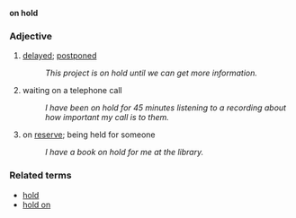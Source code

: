 '''on hold'''

===Adjective===
# [[delay]]ed; [[postpone]]d
#: ''This project is on hold until we can get more information.''
# waiting on a telephone call
#: ''I have been on hold for 45 minutes listening to a recording about how important my call is to them.''
# on [[reserve]]; being held for someone
#: ''I have a book on hold for me at the library.''

===Related terms===
*[[hold]]
*[[hold on]]